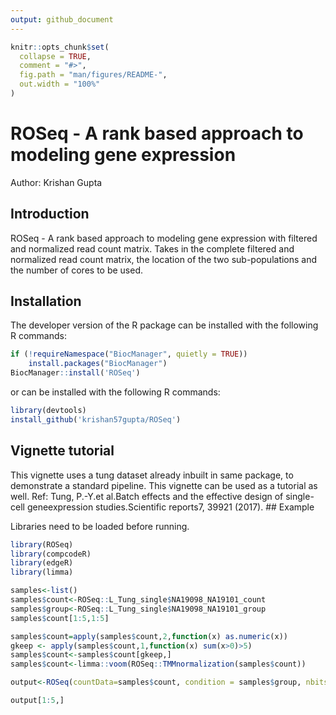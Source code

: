 ```yaml
---
output: github_document
---
```


<!-- README.md is generated from README.Rmd. Please edit that file -->

```r
knitr::opts_chunk$set(
  collapse = TRUE,
  comment = "#>",
  fig.path = "man/figures/README-",
  out.width = "100%"
)
```


# ROSeq - A rank based approach to modeling gene expression

Author: Krishan Gupta

## Introduction

ROSeq - A rank based approach to modeling gene expression with filtered and normalized read count matrix. Takes in the complete filtered and normalized read count matrix, the location of the two sub-populations and the number of cores to be used.

## Installation

The developer version of the R package can be installed with the following R commands:
```r
if (!requireNamespace("BiocManager", quietly = TRUE))
    install.packages("BiocManager")
BiocManager::install('ROSeq')
```
or can be installed with the following R commands:
```r
library(devtools)
install_github('krishan57gupta/ROSeq')
```
## Vignette tutorial

This vignette uses a tung dataset already inbuilt in same package, to demonstrate a standard pipeline. This vignette can be used as a tutorial as well.
Ref: Tung, P.-Y.et al.Batch effects and the effective design of single-cell geneexpression studies.Scientific reports7, 39921 (2017).
## Example

Libraries need to be loaded before running.


```r
library(ROSeq)
library(compcodeR)
library(edgeR)
library(limma)
```

```r
samples<-list()
samples$count<-ROSeq::L_Tung_single$NA19098_NA19101_count
samples$group<-ROSeq::L_Tung_single$NA19098_NA19101_group
samples$count[1:5,1:5]
```

```r
samples$count=apply(samples$count,2,function(x) as.numeric(x))
gkeep <- apply(samples$count,1,function(x) sum(x>0)>5)
samples$count<-samples$count[gkeep,]
samples$count<-limma::voom(ROSeq::TMMnormalization(samples$count))
```

```r
output<-ROSeq(countData=samples$count, condition = samples$group, nbits=0, numCores=1)
```

```r
output[1:5,]
```
